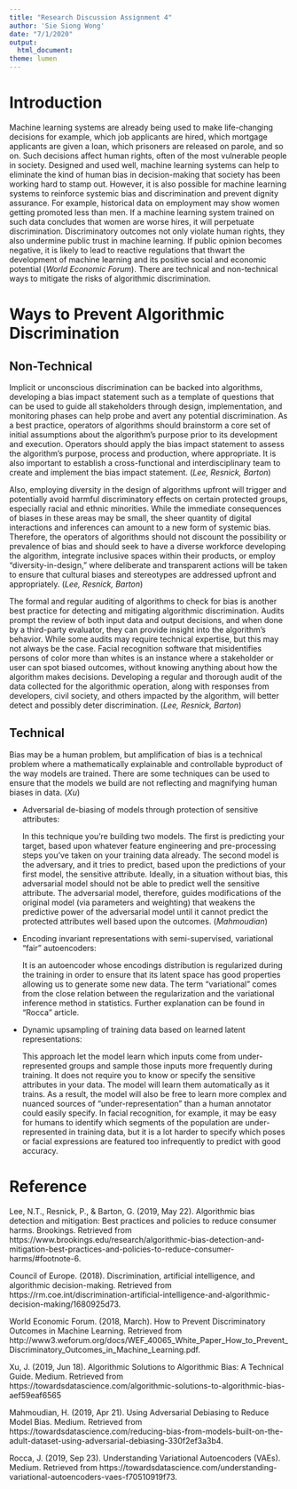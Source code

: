 ---
title: "Research Discussion Assignment 4"
author: 'Sie Siong Wong'
date: "7/1/2020"
output:
  html_document:
theme: lumen
---

# Introduction {.tabset}

Machine learning systems are already being used to make life-changing decisions for example, which job applicants are hired, which mortgage applicants are given a loan, which prisoners are released on parole, and so on. Such decisions affect human rights, often of the most vulnerable people in society. Designed and used well, machine learning systems can help to eliminate the kind of human bias in decision-making that society has been working hard to stamp out. However, it is also possible for machine learning systems to reinforce systemic bias and discrimination and prevent dignity assurance. For example, historical data on employment may show women getting promoted less than men. If a machine learning system trained on such data concludes that women are worse hires, it will perpetuate discrimination. Discriminatory outcomes not only violate human rights, they
also undermine public trust in machine learning. If public opinion becomes negative, it is likely to lead to reactive regulations that thwart the development of machine learning and its positive social and economic potential (*World Economic Forum*). There are technical and non-technical ways to mitigate the risks of algorithmic discrimination.


# Ways to Prevent Algorithmic Discrimination {.tabset}

## **Non-Technical**

Implicit or unconscious discrimination can be backed into algorithms, developing a bias impact statement such as a template of questions that can be used to guide all stakeholders through design, implementation, and monitoring phases can help probe and avert any potential discrimination. As a best practice, operators of algorithms should brainstorm a core set of initial assumptions about the algorithm’s purpose prior to its development and execution. Operators should apply the bias impact statement to assess the algorithm’s purpose, process and production, where appropriate. It is also important to establish a cross-functional and interdisciplinary team to create and implement the bias impact statement. (*Lee, Resnick, Barton*)

Also, employing diversity in the design of algorithms upfront will trigger and potentially avoid harmful discriminatory effects on certain protected groups, especially racial and ethnic minorities. While the immediate consequences of biases in these areas may be small, the sheer quantity of digital interactions and inferences can amount to a new form of systemic bias. Therefore, the operators of algorithms should not discount the possibility or prevalence of bias and should seek to have a diverse workforce developing the algorithm, integrate inclusive spaces within their products, or employ “diversity-in-design,” where deliberate and transparent actions will be taken to ensure that cultural biases and stereotypes are addressed upfront and appropriately. (*Lee, Resnick, Barton*)

The formal and regular auditing of algorithms to check for bias is another best practice for detecting and mitigating algorithmic discrimination. Audits prompt the review of both input data and output decisions, and when done by a third-party evaluator, they can provide insight into the algorithm’s behavior. While some audits may require technical expertise, but this may not always be the case. Facial recognition software that misidentifies persons of color more than whites is an instance where a stakeholder or user can spot biased outcomes, without knowing anything about how the algorithm makes decisions. Developing a regular and thorough audit of the data collected for the algorithmic operation, along with responses from developers, civil society, and others impacted by the algorithm, will better detect and possibly deter discrimination. (*Lee, Resnick, Barton*)

## **Technical**

Bias may be a human problem, but amplification of bias is a technical problem where a mathematically explainable and controllable byproduct of the way models are trained. There are some techniques can be used to ensure that the models we build are not reflecting and magnifying human biases in data. (*Xu*)

  * Adversarial de-biasing of models through protection of sensitive attributes:
  
    In this technique you’re building two models. The first is predicting your target, based upon      whatever feature engineering and pre-processing steps you’ve taken on your training data           already. The second model is the adversary, and it tries to predict, based upon the                predictions of your first model, the sensitive attribute. Ideally, in a situation without bias,     this adversarial model should not be able to predict well the sensitive attribute. The             adversarial model, therefore, guides modifications of the original model (via parameters and       weighting) that weakens the predictive power of the adversarial model until it cannot predict      the protected attributes well based upon the outcomes. (*Mahmoudian*)
    
  * Encoding invariant representations with semi-supervised, variational “fair” autoencoders:
  
    It is an autoencoder whose encodings distribution is regularized during the training in order      to ensure that its latent space has good properties allowing us to generate some new data. The     term “variational” comes from the close relation between the regularization and the variational     inference method in statistics. Further explanation can be found in "Rocca" article. 
    
  * Dynamic upsampling of training data based on learned latent representations:
  
    This approach let the model learn which inputs come from under-represented groups and sample       those inputs more frequently during training. It does not require you to know or specify the       sensitive attributes in your data. The model will learn them automatically as it trains. As a      result, the model will also be free to learn more complex and nuanced sources of                   “under-representation” than a human annotator could easily specify. In facial recognition, for     example, it may be easy for humans to identify which segments of the population are                under-represented in training data, but it is a lot harder to specify which poses or facial        expressions are featured too infrequently to predict with good accuracy.


# Reference {.tabset}

Lee, N.T., Resnick, P., & Barton, G. (2019, May 22). Algorithmic bias detection and mitigation: Best practices and policies to reduce consumer harms. Brookings. Retrieved from https://www.brookings.edu/research/algorithmic-bias-detection-and-mitigation-best-practices-and-policies-to-reduce-consumer-harms/#footnote-6.

Council of Europe. (2018). Discrimination, artificial intelligence, and algorithmic decision-making. Retrieved from https://rm.coe.int/discrimination-artificial-intelligence-and-algorithmic-decision-making/1680925d73.

World Economic Forum. (2018, March). How to Prevent Discriminatory Outcomes in Machine Learning. Retrieved from http://www3.weforum.org/docs/WEF_40065_White_Paper_How_to_Prevent_Discriminatory_Outcomes_in_Machine_Learning.pdf.

Xu, J. (2019, Jun 18). Algorithmic Solutions to Algorithmic Bias: A Technical Guide. Medium. Retrieved from https://towardsdatascience.com/algorithmic-solutions-to-algorithmic-bias-aef59eaf6565

Mahmoudian, H. (2019, Apr 21). Using Adversarial Debiasing to Reduce Model Bias. Medium. Retrieved from https://towardsdatascience.com/reducing-bias-from-models-built-on-the-adult-dataset-using-adversarial-debiasing-330f2ef3a3b4.

Rocca, J. (2019, Sep 23). Understanding Variational Autoencoders (VAEs). Medium. Retrieved from https://towardsdatascience.com/understanding-variational-autoencoders-vaes-f70510919f73.

